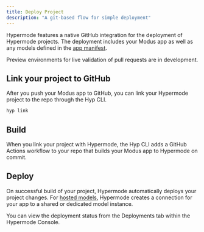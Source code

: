 ```yaml
---
title: Deploy Project
description: "A git-based flow for simple deployment"
---
```


Hypermode features a native GitHub integration for the deployment of Hypermode
projects. The deployment includes your Modus app as well as any models defined
in the [app manifest](/modus/app-manifest).

<Note>
  Preview environments for live validation of pull requests are in development.
</Note>

## Link your project to GitHub

After you push your Modus app to GitHub, you can link your Hypermode project to
the repo through the Hyp CLI.

```bash
hyp link
```

## Build

When you link your project with Hypermode, the Hyp CLI adds a GitHub Actions
workflow to your repo that builds your Modus app to Hypermode on commit.

## Deploy

On successful build of your project, Hypermode automatically deploys your
project changes. For [hosted models](/hosted-models), Hypermode creates a
connection for your app to a shared or dedicated model instance.

You can view the deployment status from the Deployments tab within the Hypermode
Console.
